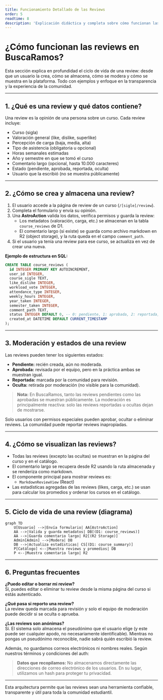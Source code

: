 ```yaml
---
title: Funcionamiento Detallado de las Reviews
order: 5
readtime: 8
description: 'Explicación didáctica y completa sobre cómo funcionan las reviews en BuscaRamos: ciclo de vida, almacenamiento, moderación y visualización.'
---
```


# ¿Cómo funcionan las reviews en BuscaRamos?

Esta sección explica en profundidad el ciclo de vida de una review: desde que un usuario la crea, cómo se almacena, cómo se modera y cómo se muestra en la plataforma. Todo con ejemplos y enfoque en la transparencia y la experiencia de la comunidad.

---

## 1. ¿Qué es una review y qué datos contiene?

Una review es la opinión de una persona sobre un curso. Cada review incluye:

- Curso (sigla)
- Valoración general (like, dislike, superlike)
- Percepción de carga (baja, media, alta)
- Tipo de asistencia (obligatoria u opcional)
- Horas semanales estimadas
- Año y semestre en que se tomó el curso
- Comentario largo (opcional, hasta 10.000 caracteres)
- Estado (pendiente, aprobada, reportada, oculta)
- Usuario que la escribió (no se muestra públicamente)

---

## 2. ¿Cómo se crea y almacena una review?

1. El usuario accede a la página de review de un curso (`/[sigle]/review`).
2. Completa el formulario y envía su opinión.
3. Una **AstroAction** valida los datos, verifica permisos y guarda la review:
   - Los metadatos (valoración, carga, etc.) se almacenan en la tabla `course_reviews` de D1.
   - El comentario largo (si existe) se guarda como archivo markdown en R2 (object storage), y la ruta queda en el campo `comment_path`.
4. Si el usuario ya tenía una review para ese curso, se actualiza en vez de crear una nueva.

**Ejemplo de estructura en SQL:**

```sql
CREATE TABLE course_reviews (
  id INTEGER PRIMARY KEY AUTOINCREMENT,
  user_id INTEGER,
  course_sigle TEXT,
  like_dislike INTEGER,
  workload_vote INTEGER,
  attendance_type INTEGER,
  weekly_hours INTEGER,
  year_taken INTEGER,
  semester_taken INTEGER,
  comment_path TEXT,
  status INTEGER DEFAULT 0, -- 0: pendiente, 1: aprobada, 2: reportada, 3: oculta
  created_at DATETIME DEFAULT CURRENT_TIMESTAMP
);
```

---

## 3. Moderación y estados de una review

Las reviews pueden tener los siguientes estados:

- **Pendiente:** recién creada, aún no moderada.
- **Aprobada:** revisada por el equipo, pero en la práctica ambas se muestran igual.
- **Reportada:** marcada por la comunidad para revisión.
- **Oculta:** retirada por moderación (no visible para la comunidad).

> **Nota:** En BuscaRamos, tanto las reviews pendientes como las aprobadas se muestran públicamente. La moderación es principalmente reactiva: solo las reviews reportadas u ocultas dejan de mostrarse.

Solo usuarios con permisos especiales pueden aprobar, ocultar o eliminar reviews. La comunidad puede reportar reviews inapropiadas.

---

## 4. ¿Cómo se visualizan las reviews?

- Todas las reviews (excepto las ocultas) se muestran en la página del curso y en el catálogo.
- El comentario largo se recupera desde R2 usando la ruta almacenada y se renderiza como markdown.
- El componente principal para mostrar reviews es:
  - `MarkdownReviewView` (React)
- Las estadísticas agregadas de las reviews (likes, carga, etc.) se usan para calcular los promedios y ordenar los cursos en el catálogo.

---

## 5. Ciclo de vida de una review (diagrama)

```mermaid
graph TD
    U[Usuario] -->|Envía formulario| AA[AstroAction]
    AA -->|Valida y guarda metadatos| DB[(D1: course_reviews)]
    AA -->|Guarda comentario largo| R2[(R2 Storage)]
    Admin[Admin] -->|Modera| DB
    DB -->|Actualiza estadísticas| CS[(D1: course_summary)]
    P[Catálogo] <--|Muestra reviews y promedios| DB
    P <--|Muestra comentario largo| R2
```

---

## 6. Preguntas frecuentes

**¿Puedo editar o borrar mi review?**  
Sí, puedes editar o eliminar tu review desde la misma página del curso si estás autenticado.

**¿Qué pasa si reporto una review?**  
La review queda marcada para revisión y solo el equipo de moderación puede decidir si se oculta o aprueba.

**¿Las reviews son anónimas?**  
Sí. El sistema solo almacena el pseudónimo que el usuario elige (y este puede ser cualquier apodo, no necesariamente identificable). Mientras no pongas un pseudónimo reconocible, nadie sabrá quién escribió la review.

Además, no guardamos correos electrónicos ni nombres reales. Según nuestros términos y condiciones del auth:

> **Datos que recopilamos:**
> No almacenamos directamente las direcciones de correo electrónico de los usuarios. En su lugar, utilizamos un hash para proteger tu privacidad.

---

Esta arquitectura permite que las reviews sean una herramienta confiable, transparente y útil para toda la comunidad estudiantil.
